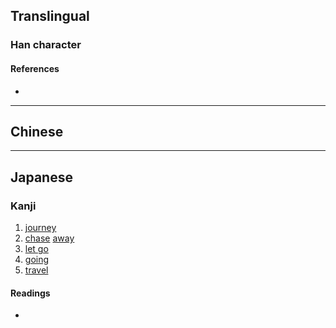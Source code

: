 {{character info/new}}
{{also|往}}
==Translingual==

===Han character===
{{Han char|rn=60|rad=彳|as=05|sn=8|four=|canj=HOHQM|ids=⿰彳生}}

====References====
* {{Han ref|kx=0365.411|dkj=10074|dj=0686.050|hdz=20816.060|uh=5F83|ud=24451}}

----

==Chinese==
{{zh-see|往|v}}

----

==Japanese==

===Kanji===
{{ja-kanji|grade=|rs=彳05}}

# [[journey]]
# [[chase]] [[away]]
# [[let go]]
# [[going]]
# [[travel]]

====Readings====
* {{ja-readings|on=[[おう]] (ō)|kun=[[ゆく]] (yuku), [[いく]] (iku)}}